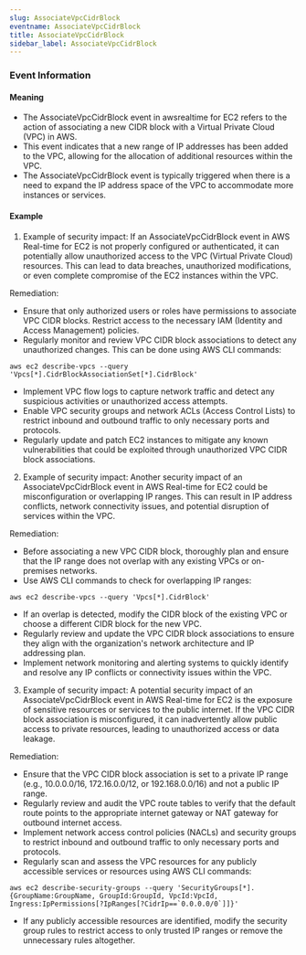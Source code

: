```yaml
--- 
slug: AssociateVpcCidrBlock
eventname: AssociateVpcCidrBlock
title: AssociateVpcCidrBlock
sidebar_label: AssociateVpcCidrBlock
---
```

                       


### Event Information

#### Meaning

- The AssociateVpcCidrBlock event in awsrealtime for EC2 refers to the action of associating a new CIDR block with a Virtual Private Cloud (VPC) in AWS.
- This event indicates that a new range of IP addresses has been added to the VPC, allowing for the allocation of additional resources within the VPC.
- The AssociateVpcCidrBlock event is typically triggered when there is a need to expand the IP address space of the VPC to accommodate more instances or services.

#### Example

1. Example of security impact: If an AssociateVpcCidrBlock event in AWS Real-time for EC2 is not properly configured or authenticated, it can potentially allow unauthorized access to the VPC (Virtual Private Cloud) resources. This can lead to data breaches, unauthorized modifications, or even complete compromise of the EC2 instances within the VPC.

Remediation:
- Ensure that only authorized users or roles have permissions to associate VPC CIDR blocks. Restrict access to the necessary IAM (Identity and Access Management) policies.
- Regularly monitor and review VPC CIDR block associations to detect any unauthorized changes. This can be done using AWS CLI commands:

```
aws ec2 describe-vpcs --query 'Vpcs[*].CidrBlockAssociationSet[*].CidrBlock'
```

- Implement VPC flow logs to capture network traffic and detect any suspicious activities or unauthorized access attempts.
- Enable VPC security groups and network ACLs (Access Control Lists) to restrict inbound and outbound traffic to only necessary ports and protocols.
- Regularly update and patch EC2 instances to mitigate any known vulnerabilities that could be exploited through unauthorized VPC CIDR block associations.

2. Example of security impact: Another security impact of an AssociateVpcCidrBlock event in AWS Real-time for EC2 could be misconfiguration or overlapping IP ranges. This can result in IP address conflicts, network connectivity issues, and potential disruption of services within the VPC.

Remediation:
- Before associating a new VPC CIDR block, thoroughly plan and ensure that the IP range does not overlap with any existing VPCs or on-premises networks.
- Use AWS CLI commands to check for overlapping IP ranges:

```
aws ec2 describe-vpcs --query 'Vpcs[*].CidrBlock'
```

- If an overlap is detected, modify the CIDR block of the existing VPC or choose a different CIDR block for the new VPC.
- Regularly review and update the VPC CIDR block associations to ensure they align with the organization's network architecture and IP addressing plan.
- Implement network monitoring and alerting systems to quickly identify and resolve any IP conflicts or connectivity issues within the VPC.

3. Example of security impact: A potential security impact of an AssociateVpcCidrBlock event in AWS Real-time for EC2 is the exposure of sensitive resources or services to the public internet. If the VPC CIDR block association is misconfigured, it can inadvertently allow public access to private resources, leading to unauthorized access or data leakage.

Remediation:
- Ensure that the VPC CIDR block association is set to a private IP range (e.g., 10.0.0.0/16, 172.16.0.0/12, or 192.168.0.0/16) and not a public IP range.
- Regularly review and audit the VPC route tables to verify that the default route points to the appropriate internet gateway or NAT gateway for outbound internet access.
- Implement network access control policies (NACLs) and security groups to restrict inbound and outbound traffic to only necessary ports and protocols.
- Regularly scan and assess the VPC resources for any publicly accessible services or resources using AWS CLI commands:

```
aws ec2 describe-security-groups --query 'SecurityGroups[*].{GroupName:GroupName, GroupId:GroupId, VpcId:VpcId, Ingress:IpPermissions[?IpRanges[?CidrIp==`0.0.0.0/0`]]}'
```

- If any publicly accessible resources are identified, modify the security group rules to restrict access to only trusted IP ranges or remove the unnecessary rules altogether.

 